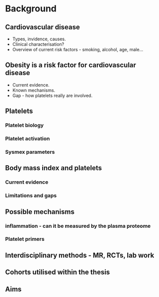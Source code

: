 # Background

## Cardiovascular disease
- Types, invidence, causes.
- Clinical characterisation?
- Overview of current risk factors - smoking, alcohol, age, male...

## Obesity is a risk factor for cardiovascular disease 
- Current evidence.
- Known mechanisms.
- Gap - how platelets really are involved.

## Platelets
### Platelet biology 
### Platelet activation
### Sysmex parameters

## Body mass index and platelets
### Current evidence
### Limitations and gaps

## Possible mechanisms 
### inflammation - can it be measured by the plasma proteome
### Platelet primers

## Interdisciplinary methods - MR, RCTs, lab work

## Cohorts utilised within the thesis

## Aims



